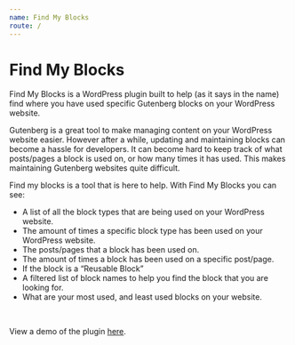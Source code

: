 ```yaml
---
name: Find My Blocks
route: /
---
```



<!--
Updating this page? Note that this file does NOT get included in the plugins
readme.txt. If you are updating the description, please also update the
readme.txt
-->

<p>
    <Logo size={100} />
</p>

# Find My Blocks

Find My Blocks is a WordPress plugin built to help (as it says in the name)
find where you have used specific Gutenberg blocks on your WordPress website.

Gutenberg is a great tool to make managing content on your WordPress website
easier. However after a while, updating and maintaining blocks can become a
hassle for developers. It can become hard to keep track of what posts/pages
a block is used on, or how many times it has used. This makes maintaining
Gutenberg websites quite difficult.

Find my blocks is a tool that is here to help. With Find My Blocks you can see:

- A list of all the block types that are being used on your WordPress website.
- The amount of times a specific block type has been used on your WordPress
website.
- The posts/pages that a block has been used on.
- The amount of times a block has been used on a specific post/page.
- If the block is a “Reusable Block”
- A filtered list of block names to help you find the block that you are looking for.
- What are your most used, and least used blocks on your website.

<br />

View a demo of the plugin [here](/demo).
